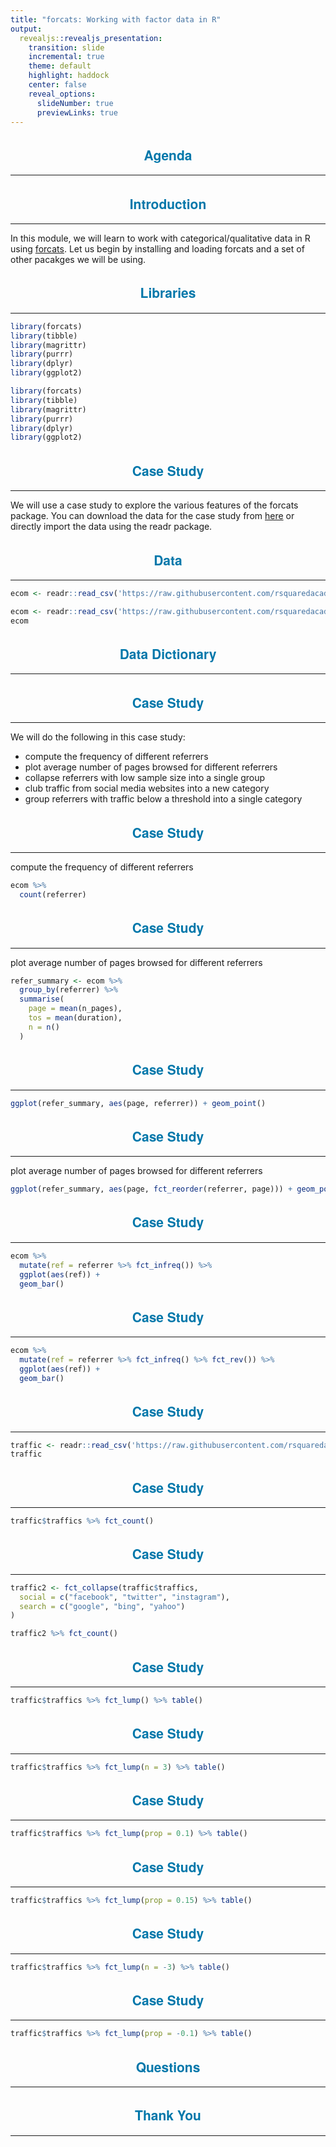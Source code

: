 ```yaml
---
title: "forcats: Working with factor data in R"
output: 
  revealjs::revealjs_presentation:
    transition: slide
    incremental: true
    theme: default
    highlight: haddock
    center: false
    reveal_options:
      slideNumber: true
      previewLinks: true
---
```


<style type="text/css">
  .reveal p {
    text-align: left;
    font-size: 20px;
  }
  .reveal body:after {
    content: url(handshake.png);
    position: fixed;
    bottom: 3.5em;
    left: 3.5em;
    box-shadow: 5px 5px 10px #000; 
  }
  .reveal hr {
    border-color: #0077aa;
  }
  .reveal h1, h2, h3, h4, h5, h6 {
    text-transform: capitalize;
    text-align: center;
    color: #0077aa;
    font-family: 'Helvetica Neue';
  }
  .reveal ul {
    display: block;
  }
  .reveal ul li {
    color: #3c3c3c; 
    /* set color of list item text */
    list-style: none; 
-  }

  .reveal ul li::before {
      color: #006b6e;  
      /* color of bullet or square */
      content: "\2022"; 
      /* Unicode of character to precede the list item */
      font-size: 1em; 
      /* em or %*/ 
      padding-right: 1.1225em; 
      /* use em*/
      position: relative;
      top: 0em; 
      /* use em or % */
  }
  .reveal ul {
    line-height:150%
  }
  .reveal .fragment {
    font-size: 20px;
  }
  .reveal ol {
    display: block;
  }
</style>

## Agenda

<hr>

## Introduction

<hr>

In this module, we will learn to work with categorical/qualitative data in R using [forcats](http://forcats.tidyverse.org). Let us begin by installing and loading forcats and a set of other pacakges we will be using.

## Libraries

<hr>

```r
library(forcats)
library(tibble)
library(magrittr)
library(purrr)
library(dplyr)
library(ggplot2)
```

```r
library(forcats)
library(tibble)
library(magrittr)
library(purrr)
library(dplyr)
library(ggplot2)
```

## Case Study

<hr>

We will use a case study to explore the various features of the forcats package. You can download the data for the case study from [here](https://raw.githubusercontent.com/rsquaredacademy/datasets/master/web.csv) or directly import the data using the readr package. 

## Data

<hr>

```r
ecom <- readr::read_csv('https://raw.githubusercontent.com/rsquaredacademy/datasets/master/web.csv')
```

```r
ecom <- readr::read_csv('https://raw.githubusercontent.com/rsquaredacademy/datasets/master/web.csv')
ecom
```

## Data Dictionary

<hr>

## Case Study

<hr>

We will do the following in this case study:

- compute the frequency of different referrers
- plot average number of pages browsed for different referrers
- collapse referrers with low sample size into a single group
- club traffic from social media websites into a new category
- group referrers with traffic below a threshold into a single category
 
## Case Study

<hr>

compute the frequency of different referrers

```r
ecom %>%
  count(referrer)
```

## Case Study

<hr>

plot average number of pages browsed for different referrers

```r
refer_summary <- ecom %>%
  group_by(referrer) %>%
  summarise(
    page = mean(n_pages),
    tos = mean(duration),
    n = n()
  )
```

## Case Study

<hr>

```r
ggplot(refer_summary, aes(page, referrer)) + geom_point()
```

## Case Study

<hr>

plot average number of pages browsed for different referrers

```r
ggplot(refer_summary, aes(page, fct_reorder(referrer, page))) + geom_point()
```

## Case Study

<hr>


```r
ecom %>%
  mutate(ref = referrer %>% fct_infreq()) %>%
  ggplot(aes(ref)) +
  geom_bar()
```

## Case Study

<hr>


```r
ecom %>%
  mutate(ref = referrer %>% fct_infreq() %>% fct_rev()) %>%
  ggplot(aes(ref)) +
  geom_bar()
```

## Case Study

<hr>


```r
traffic <- readr::read_csv('https://raw.githubusercontent.com/rsquaredacademy/datasets/master/web_traffic.csv')
traffic
```

## Case Study

<hr>


```r
traffic$traffics %>% fct_count()
```

## Case Study

<hr>


```r
traffic2 <- fct_collapse(traffic$traffics,
  social = c("facebook", "twitter", "instagram"),
  search = c("google", "bing", "yahoo")
)

traffic2 %>% fct_count() 
```

## Case Study

<hr>


```r
traffic$traffics %>% fct_lump() %>% table()
```

## Case Study

<hr>


```r
traffic$traffics %>% fct_lump(n = 3) %>% table()
```

## Case Study

<hr>


```r
traffic$traffics %>% fct_lump(prop = 0.1) %>% table()
```

## Case Study

<hr>


```r
traffic$traffics %>% fct_lump(prop = 0.15) %>% table()
```

## Case Study

<hr>


```r
traffic$traffics %>% fct_lump(n = -3) %>% table()
```

## Case Study

<hr>

```r
traffic$traffics %>% fct_lump(prop = -0.1) %>% table()
```

## Questions

<hr>

## Thank You

<hr>